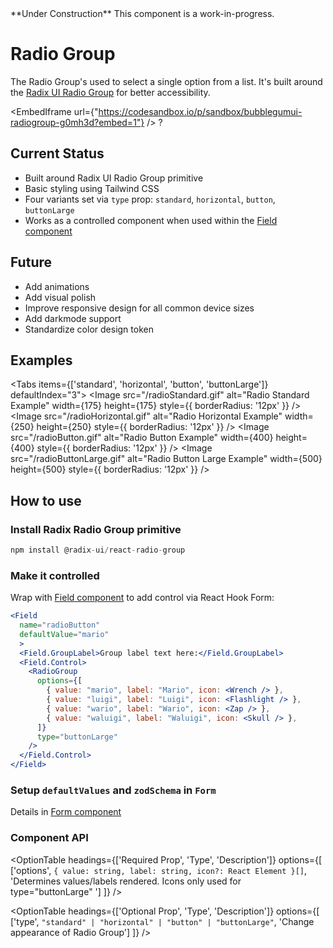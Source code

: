  
<Callout emoji="🚧">
  **Under Construction** This component is a work-in-progress.
</Callout>

# Radio Group

The Radio Group's used to select a single option from a list. It's built around the [Radix UI Radio Group](https://radix-ui.com/primitives/docs/components/radio-group) for better accessibility.
<br/>

<EmbedIframe url={"https://codesandbox.io/p/sandbox/bubblegumui-radiogroup-g0mh3d?embed=1"} />
?
## Current Status

- Built around Radix UI Radio Group primitive
- Basic styling using Tailwind CSS
- Four variants set via `type` prop: `standard`, `horizontal`, `button`, `buttonLarge`
- Works as a controlled component when used within the [Field component](/formControl/formField)

## Future

- Add animations
- Add visual polish
- Improve responsive design for all common device sizes
- Add darkmode support
- Standardize color design token

## Examples
 
<Tabs items={['standard', 'horizontal', 'button', 'buttonLarge']} defaultIndex="3">
  <Tab>
    <Image src="/radioStandard.gif" alt="Radio Standard Example" width={175} height={175} style={{ borderRadius: '12px' }} />
  </Tab>
  <Tab>
    <Image src="/radioHorizontal.gif" alt="Radio Horizontal Example" width={250} height={250} style={{ borderRadius: '12px' }} />
  </Tab>
  <Tab>
    <Image src="/radioButton.gif" alt="Radio Button Example" width={400} height={400} style={{ borderRadius: '12px' }} />
  </Tab>
  <Tab>
    <Image src="/radioButtonLarge.gif" alt="Radio Button Large Example" width={500} height={500} style={{ borderRadius: '12px' }} />
  </Tab>
</Tabs>


## How to use

<Steps>

### Install Radix Radio Group primitive

```jsx copy
npm install @radix-ui/react-radio-group
```

### Make it controlled

Wrap with [Field component](../formControl/formFieldField) to add control via React Hook Form:

```jsx copy jsx filename="yourform.tsx"
<Field
  name="radioButton"
  defaultValue="mario"
  >
  <Field.GroupLabel>Group label text here:</Field.GroupLabel>
  <Field.Control>
    <RadioGroup
      options={[
        { value: "mario", label: "Mario", icon: <Wrench /> },
        { value: "luigi", label: "Luigi", icon: <Flashlight /> },
        { value: "wario", label: "Wario", icon: <Zap /> },
        { value: "waluigi", label: "Waluigi", icon: <Skull /> },
      ]}
      type="buttonLarge"
    />
  </Field.Control>
</Field>
```

### Setup `defaultValues` and `zodSchema` in `Form`

Details in [Form component](../formControl/form)

</Steps>

### Component API

<OptionTable
  headings={['Required Prop', 'Type', 'Description']}
  options={[
    ['options',  `{ value: string, label: string, icon?: React Element }[]`, 'Determines values/labels rendered. Icons only used for type="buttonLarge" ']
  ]}
/>

<OptionTable
  headings={['Optional Prop', 'Type', 'Description']}
  options={[
    ['type',  `"standard" | "horizontal" | "button" | "buttonLarge"`, 'Change appearance of Radio Group']
  ]}
/>

